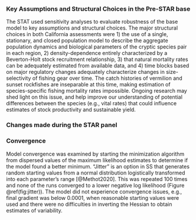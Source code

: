 ### Key Assumptions and Structural Choices in the Pre-STAR base

The STAT used sensitivity analyses to evaluate robustness of the base model to key assumptions and structural choices. The major structural choices in both California assessments were 1) the use of a single, stationary, and closed population model to describe the aggregate population dynamics and biological parameters of the cryptic species pair in each region, 2) density-dependence entirely characterized by a Beverton-Holt stock recruitment relationship, 3) that natural mortality rates can be adequately estimated from available data, and 4) time blocks based on major regulatory changes adequately characterize changes in size-selectivity of fishing gear over time. The catch histories of vermilion and sunset rockfishes are inseparable at this time, making estimation of species-specific fishing mortality rates impossible. Ongoing research may shed light on this issue, and help improve our understanding of potential differences between the species (e.g., vital rates) that could influence estimates of stock productivity and sustainable yield.


### Changes made during the STAR panel


### Convergence

Model convergence was examined by starting the minimization algorithm from dispersed 
values of the maximum likelihood estimates to determine if the model found a better 
minimum. "Jitter" is an option in SS that generates random starting values from a normal 
distribution logistically transformed into each parameter’s range [@Methot2020]. This 
was repeated 100 times and none of the runs converged to a lower negative log likelihood (Figure \@ref(fig:jitter)).
The model did not experience convergence issues, e.g., final gradient was below 0.0001,
when reasonable starting values were used and there were no difficulties in inverting 
the Hessian to obtain estimates of variability.  
